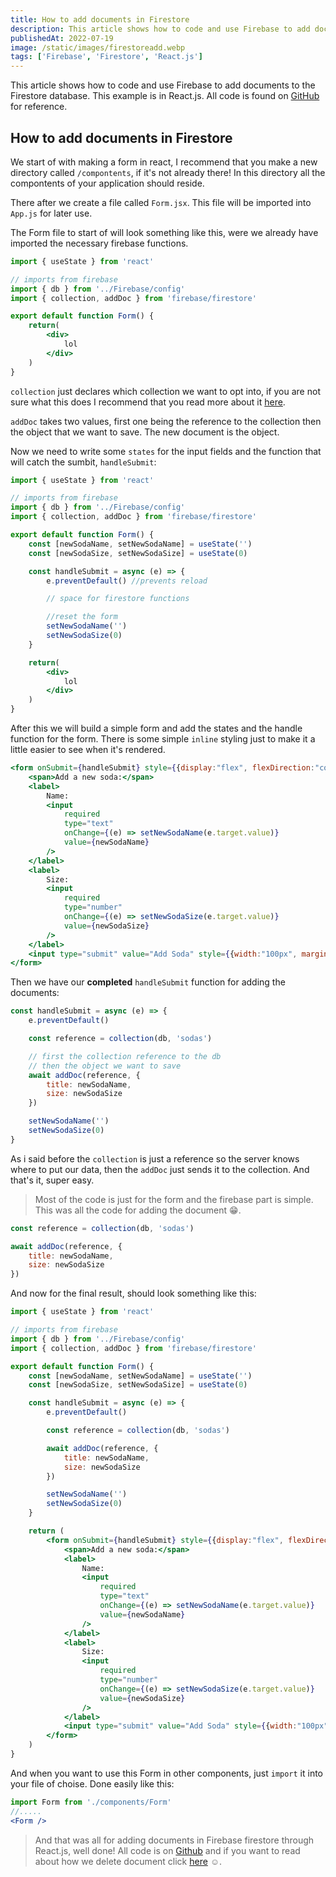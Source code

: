 ```yaml
---
title: How to add documents in Firestore
description: This article shows how to code and use Firebase to add documents to the Firestore database.
publishedAt: 2022-07-19
image: /static/images/firestoreadd.webp
tags: ['Firebase', 'Firestore', 'React.js']
---
```


This article shows how to code and use Firebase to add documents to the Firestore database. This example is in React.js. All code is found on [GitHub](https://github.com/call-n/example-firebase) for reference.

## How to add documents in Firestore

We start of with making a form in react, I recommend that you make a new directory called `/compontents`, if it's not already there! In this directory all the compontents of your application should reside.

There after we create a file called `Form.jsx`. This file will be imported into `App.js` for later use. 

The Form file to start of will look something like this, were we already have imported the necessary firebase functions.

```jsx:/src/components/Form.jsx
import { useState } from 'react'

// imports from firebase
import { db } from '../Firebase/config'
import { collection, addDoc } from 'firebase/firestore'

export default function Form() {
    return(
        <div>
            lol
        </div>
    )
}
```

`collection` just declares which collection we want to opt into, if you are not sure what this does I recommend that you read more about it [here](https://calo.dev/blog/firebase-database-fetch).

`addDoc` takes two values, first one being the reference to the collection then the object that we want to save. The new document is the object.

Now we need to write some `states` for the input fields and the function that will catch the sumbit, `handleSubmit`:

```jsx
import { useState } from 'react'

// imports from firebase
import { db } from '../Firebase/config'
import { collection, addDoc } from 'firebase/firestore'

export default function Form() {
    const [newSodaName, setNewSodaName] = useState('') 
    const [newSodaSize, setNewSodaSize] = useState(0)

    const handleSubmit = async (e) => {
        e.preventDefault() //prevents reload

        // space for firestore functions

        //reset the form
        setNewSodaName('')
        setNewSodaSize(0)
    }

    return(
        <div>
            lol
        </div>
    )
}
```

After this we will build a simple form and add the states and the handle function for the form. There is some simple `inline` styling just to make it a little easier to see when it's rendered.

```jsx
<form onSubmit={handleSubmit} style={{display:"flex", flexDirection:"column"}}>
    <span>Add a new soda:</span>
    <label>
        Name:
        <input 
            required
            type="text"
            onChange={(e) => setNewSodaName(e.target.value)}
            value={newSodaName}
        />
    </label>
    <label>
        Size:
        <input 
            required
            type="number"
            onChange={(e) => setNewSodaSize(e.target.value)}
            value={newSodaSize}
        />
    </label>
    <input type="submit" value="Add Soda" style={{width:"100px", marginTop:"10px"}}/>
</form>
```

Then we have our **completed** `handleSubmit` function for adding the documents:

```jsx
const handleSubmit = async (e) => {
    e.preventDefault()

    const reference = collection(db, 'sodas')

    // first the collection reference to the db 
    // then the object we want to save
    await addDoc(reference, {
        title: newSodaName,
        size: newSodaSize
    })

    setNewSodaName('')
    setNewSodaSize(0)
}
```

As i said before the `collection` is just a reference so the server knows where to put our data, then the `addDoc` just sends it to the collection. And that's it, super easy.

> Most of the code is just for the form and the firebase part is simple. This was all the code for adding the document 😁.

```jsx
const reference = collection(db, 'sodas')

await addDoc(reference, {
    title: newSodaName,
    size: newSodaSize
})
```

And now for the final result, should look something like this:

```jsx:/src/components/Form.jsx
import { useState } from 'react'

// imports from firebase
import { db } from '../Firebase/config'
import { collection, addDoc } from 'firebase/firestore'

export default function Form() {
    const [newSodaName, setNewSodaName] = useState('')
    const [newSodaSize, setNewSodaSize] = useState(0)

    const handleSubmit = async (e) => {
        e.preventDefault()

        const reference = collection(db, 'sodas')

        await addDoc(reference, {
            title: newSodaName,
            size: newSodaSize
        })

        setNewSodaName('')
        setNewSodaSize(0)
    }

    return (
        <form onSubmit={handleSubmit} style={{display:"flex", flexDirection:"column"}}>
            <span>Add a new soda:</span>
            <label>
                Name:
                <input 
                    required
                    type="text"
                    onChange={(e) => setNewSodaName(e.target.value)}
                    value={newSodaName}
                />
            </label>
            <label>
                Size:
                <input 
                    required
                    type="number"
                    onChange={(e) => setNewSodaSize(e.target.value)}
                    value={newSodaSize}
                />
            </label>
            <input type="submit" value="Add Soda" style={{width:"100px", marginTop:"10px"}}/>
        </form>
    )
}
```

And when you want to use this Form in other components, just `import` it into your file of choise. Done easily like this:

```jsx
import Form from './components/Form'
//.....
<Form />
```

> And that was all for adding documents in Firebase firestore through React.js, well done! All code is on [Github](https://github.com/call-n/example-firebase) and if you want to read about how we delete document click [here](https://calo.dev/blog/delete-docs-firestore) ☺️.